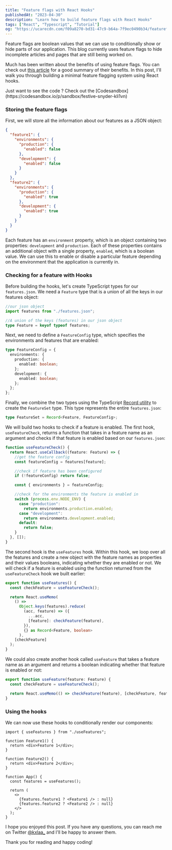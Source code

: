 ```yaml
---
title: "Feature flags with React Hooks"
publishedAt: "2023-04-30"
description: "Learn how to build feature flags with React Hooks"
tags: ["React", "Typescript", "Tutorial"]
og: "https://ucarecdn.com/f09a8270-bd31-47c9-b64a-7f9ec0490b34/featureflagswithreacthooks.png"
---
```


Feature flags are boolean values that we can use to conditionally show or hide parts of our application. This blog currently uses feature flags to hide incomplete articles and pages that are still being worked on.

Much has been written about the benefits of using feature flags. You can check out [this article](https://www.honeycomb.io/blog/deploys-wrong-way-change-user-experience) for a good summary of their benefits. In this post, I'll walk you through building a minimal feature flagging system using React hooks.

<Callout heading="Completed Code">
  Just want to see the code ? Check out the
  [Codesandbox](https://codesandbox.io/p/sandbox/festive-snyder-kli1vn)
</Callout>

### Storing the feature flags

First, we will store all the information about our features as a JSON object:

```json
{
  "feature1": {
    "environments": {
      "production": {
        "enabled": false
      },
      "development": {
        "enabled": false
      }
    }
  },
  "feature2": {
    "environments": {
      "production": {
        "enabled": true
      },
      "development": {
        "enabled": true
      }
    }
  }
}
```

Each feature has an `environment` property, which is an object containing two properties: `development` and `production`. Each of these properties contains an additional object with a single property, `enabled`, which is a boolean value. We can use this to enable or disable a particular feature depending on the environment that the application is currently in.

### Checking for a feature with Hooks

Before building the hooks, let's create TypeScript types for our `features.json`. We need a `Feature` type that is a union of all the keys in our features object:

```ts
//our json object
import features from "./features.json";

//A union of the keys (features) in our json object
type Feature = keyof typeof features;
```

Next, we need to define a `FeatureConfig` type, which specifies the environments and features that are enabled:

```ts
type FeatureConfig = {
  environments: {
    production: {
      enabled: boolean;
    };
    development: {
      enabled: boolean;
    };
  };
};
```

Finally, we combine the two types using the TypeScript [Record utility](https://www.typescriptlang.org/docs/handbook/utility-types.html#recordkeys-type) to create the `FeatureSet` type. This type represents the entire `features.json`:

```ts
type FeatureSet = Record<Feature, FeatureConfig>;
```

We will build two hooks to check if a feature is enabled. The first hook, `useFeatureCheck`, returns a function that takes in a feature name as an argument and checks if that feature is enabled based on our `features.json`:

```ts
function useFeatureCheck() {
  return React.useCallback((feature: Feature) => {
    //get the feature config
    const featureConfig = features[feature];

    //check if feature has been configured
    if (!featureConfig) return false;

    const { environments } = featureConfig;

    //check for the environments the feature is enabled in
    switch (process.env.NODE_ENV) {
      case "production":
        return environments.production.enabled;
      case "development":
        return environments.development.enabled;
      default:
        return false;
    }
  }, []);
}
```

The second hook is the `useFeatures` hook. Within this hook, we loop over all the features and create a new object with the feature names as properties and their values booleans, indicating whether they are enabled or not. We will check if a feature is enabled using the function returned from the `useFeatureCheck` hook we built earlier:

```ts
export function useFeatures() {
  const checkFeature = useFeatureCheck();

  return React.useMemo(
    () =>
      Object.keys(features).reduce(
        (acc, feature) => ({
          ...acc,
          [feature]: checkFeature(feature),
        }),
        {} as Record<Feature, boolean>
      ),
    [checkFeature]
  );
}
```

We could also create another hook called `useFeature` that takes a feature name as an argument and returns a boolean indicating whether that feature is enabled or not:

```ts
export function useFeature(feature: Feature) {
  const checkFeature = useFeatureCheck();

  return React.useMemo(() => checkFeature(feature), [checkFeature, feature]);
}
```

### Using the hooks

We can now use these hooks to conditionally render our components:

```tsx
import { useFeatures } from "./useFeatures";

function Feature1() {
  return <div>Feature 1</div>;
}

function Feature2() {
  return <div>Feature 2</div>;
}

function App() {
  const features = useFeatures();

  return (
    <>
      {features.feature1 ? <Feature1 /> : null}
      {features.feature2 ? <Feature2 /> : null}
    </>
  );
}
```

I hope you enjoyed this post. If you have any questions, you can reach me on Twitter [@kxlaa\_](https://twitter.com/kxlaa_) and I'll be happy to answer them.

Thank you for reading and happy coding!
